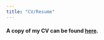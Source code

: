 ---
title: "CV/Resume"
---
<!-- https://bootswatch.com/ simple -->

#### A copy of my CV can be found [here](files/CV_EMC.pdf){target="_blank"}.

<!-- #### A copy of my Resume can be found [here](files/Resume_EMC.pdf){target="_blank"}.--> 